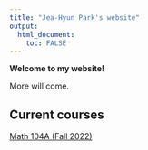 ```yaml
---
title: "Jea-Hyun Park's website"
output: 
  html_document:
    toc: FALSE
---
```





**Welcome to my website!**

More will come. 

## Current courses

[ Math 104A (Fall 2022)](./teaching.html)
